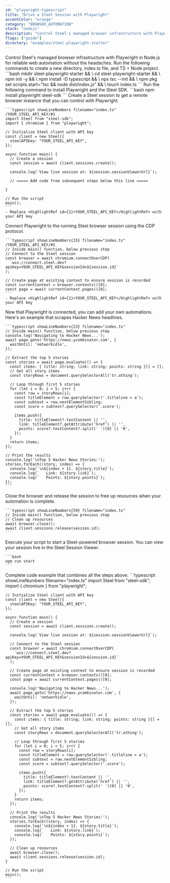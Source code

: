 ```yaml
---
id: "playwright-typescript"
title: "Drive a Steel Session with Playwright"
accentColor: "orange"
category: "BROWSER_AUTOMATION"
stack: "nodejs"
description: "Control Steel's managed browser infrastructure with Playwright in Node.js for reliable web automation without the headaches."
flags: ["guide"]
directory: "examples/steel-playwright-starter"
---
```


<Guide>
  <Intro skipLink="#full-code-example">
    Control Steel's managed browser infrastructure with Playwright in Node.js for reliable web automation without the headaches.
  </Intro>

  <Step number={1} title="Optional: Create a new directory & environment">
    Run the following commands to create a new directory, index.ts file, and TS + Node project.
    ```bash
    mkdir steel-playwright-starter && \
    cd steel-playwright-starter && \
    npm init -y && \
    npm install -D typescript && \
    npx tsc --init && \
    npm pkg set scripts.start="tsc && node dist/index.js" && \
    touch index.ts
    ```
  </Step>

  <Step number={2} title="Install Playwright and Steel SDK">
    Run the following command to install Playwright and the Steel SDK.
    ```bash
    npm install playwright steel-sdk
    ```
  </Step>

  <Step number={3} title="Start a Steel Session">
    Create a Steel session to get a remote browser instance that you can control with Playwright.

    ```typescript showLineNumbers filename="index.ts" /YOUR_STEEL_API_KEY/#1
    import Steel from "steel-sdk";
    import { chromium } from "playwright";

    // Initialize Steel client with API key
    const client = new Steel({
      steelAPIKey: "YOUR_STEEL_API_KEY",
    });

    async function main() {
      // Create a session
      const session = await client.sessions.create();
      
      console.log(`View live session at: ${session.sessionViewerUrl}`);
      
      // ===== Add code from subsequent steps below this line =====
      
    }

    // Run the script
    main();
    ```
    - Replace <HighlightRef id={1}>YOUR_STEEL_API_KEY</HighlightRef> with your API key
  </Step>

  <Step number={4} title="Connect Playwright to Your Session">
    Connect Playwright to the running Steel browser session using the CDP protocol.

    ```typescript showLineNumbers{15} filename="index.ts" /YOUR_STEEL_API_KEY/#1
    // Inside main() function, below previous step
    // Connect to the Steel session
    const browser = await chromium.connectOverCDP(
      `wss://connect.steel.dev?apiKey=YOUR_STEEL_API_KEY&sessionId=${session.id}`
    );

    // Create page at existing context to ensure session is recorded
    const currentContext = browser.contexts()[0];
    const page = await currentContext.pages()[0];
    ```
    - Replace <HighlightRef id={1}>YOUR_STEEL_API_KEY</HighlightRef> with your API key
  </Step>

  <Step number={5} title="Perform Browser Automation">
    Now that Playwright is connected, you can add your own automations. Here's an example that scrapes Hacker News headlines.

    ```typescript showLineNumbers{23} filename="index.ts"
    // Inside main() function, below previous step
    console.log('Navigating to Hacker News...');
    await page.goto('https://news.ycombinator.com', {
      waitUntil: 'networkidle',
    });

    // Extract the top 5 stories
    const stories = await page.evaluate(() => {
      const items: { title: string; link: string; points: string }[] = [];
      // Get all story items
      const storyRows = document.querySelectorAll('tr.athing');

      // Loop through first 5 stories
      for (let i = 0; i < 5; i++) {
        const row = storyRows[i];
        const titleElement = row.querySelector('.titleline > a');
        const subtext = row.nextElementSibling;
        const score = subtext?.querySelector('.score');

        items.push({
          title: titleElement?.textContent || '',
          link: titleElement?.getAttribute('href') || '',
          points: score?.textContent?.split(' ')[0] || '0',
        });
      }
      return items;
    });

    // Print the results
    console.log('\nTop 5 Hacker News Stories:');
    stories.forEach((story, index) => {
      console.log(`\n${index + 1}. ${story.title}`);
      console.log(`   Link: ${story.link}`);
      console.log(`   Points: ${story.points}`);
    });
    ```
  </Step>

  <Step number={6} title="Release the Session When Done">
    Close the browser and release the session to free up resources when your automation is complete.

    ```typescript showLineNumbers{59} filename="index.ts"
    // Inside main() function, below previous step
    // Clean up resources
    await browser.close();
    await client.sessions.release(session.id);
    ```
  </Step>

  <Step number={8} title="Run Your Script">
    Execute your script to start a Steel-powered browser session. You can view your session live in the Steel Session Viewer.

    ```bash
    npm run start
    ```
  </Step>

  <FullCodeExample id="full-code-example" title="Full Example">
    Complete code example that combines all the steps above.
    ```typescript showLineNumbers filename="index.ts"
    import Steel from "steel-sdk";
    import { chromium } from "playwright";

    // Initialize Steel client with API key
    const client = new Steel({
      steelAPIKey: "YOUR_STEEL_API_KEY",
    });

    async function main() {
      // Create a session
      const session = await client.sessions.create();
      
      console.log(`View live session at: ${session.sessionViewerUrl}`);
      
      // Connect to the Steel session
      const browser = await chromium.connectOverCDP(
        `wss://connect.steel.dev?apiKey=YOUR_STEEL_API_KEY&sessionId=${session.id}`
      );

      // Create page at existing context to ensure session is recorded
      const currentContext = browser.contexts()[0];
      const page = await currentContext.pages()[0];
    
      console.log('Navigating to Hacker News...');
      await page.goto('https://news.ycombinator.com', {
        waitUntil: 'networkidle',
      });

      // Extract the top 5 stories
      const stories = await page.evaluate(() => {
        const items: { title: string; link: string; points: string }[] = [];
        // Get all story items
        const storyRows = document.querySelectorAll('tr.athing');

        // Loop through first 5 stories
        for (let i = 0; i < 5; i++) {
          const row = storyRows[i];
          const titleElement = row.querySelector('.titleline > a');
          const subtext = row.nextElementSibling;
          const score = subtext?.querySelector('.score');

          items.push({
            title: titleElement?.textContent || '',
            link: titleElement?.getAttribute('href') || '',
            points: score?.textContent?.split(' ')[0] || '0',
          });
        }
        return items;
      });

      // Print the results
      console.log('\nTop 5 Hacker News Stories:');
      stories.forEach((story, index) => {
        console.log(`\n${index + 1}. ${story.title}`);
        console.log(`   Link: ${story.link}`);
        console.log(`   Points: ${story.points}`);
      });

      // Clean up resources
      await browser.close();
      await client.sessions.release(session.id);
    }

    // Run the script
    main();
    ```
  </FullCodeExample>
</Guide>